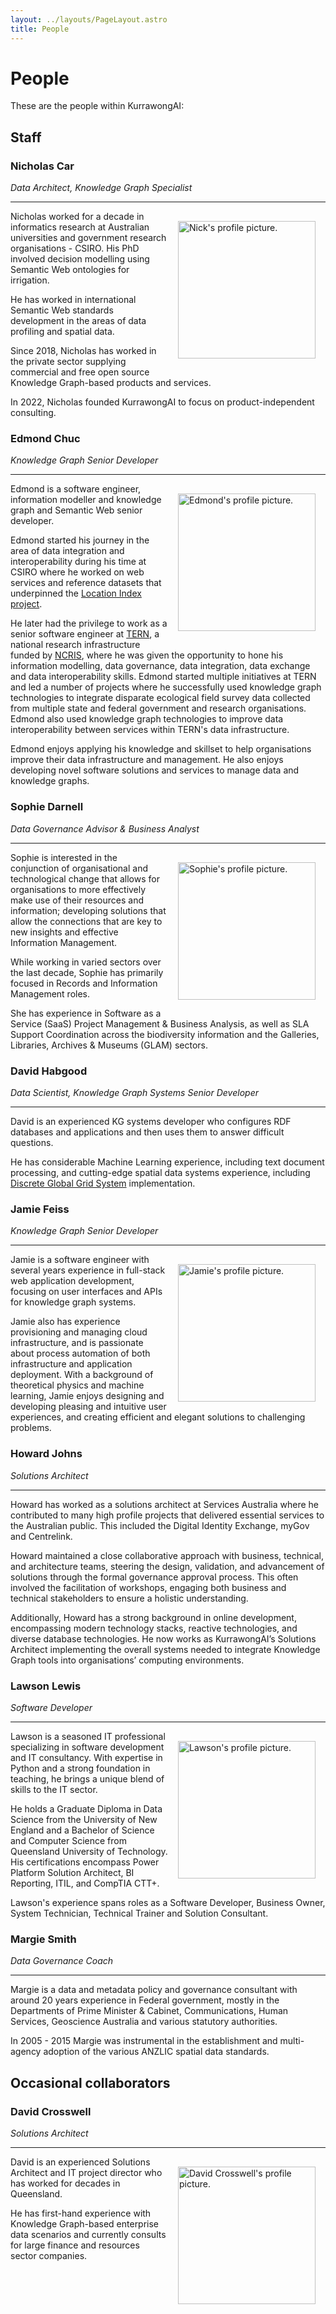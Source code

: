 ```yaml
---
layout: ../layouts/PageLayout.astro
title: People
---
```


# People

These are the people within KurrawongAI:

## Staff

### Nicholas Car

_Data Architect, Knowledge Graph Specialist_

---

<img
  src="/nick.jpg"
  style="float:right; padding: 1rem;"
  width="220"
  alt="Nick's profile picture."
/>

Nicholas worked for a decade in informatics research at Australian universities and government research organisations - CSIRO. His PhD involved decision modelling using Semantic Web ontologies for irrigation.

He has worked in international Semantic Web standards development in the areas of data profiling and spatial data.

Since 2018, Nicholas has worked in the private sector supplying commercial and free open source Knowledge Graph-based products and services.

In 2022, Nicholas founded KurrawongAI to focus on product-independent consulting.


### Edmond Chuc

_Knowledge Graph Senior Developer_

---

<img
  src="/edmond.jpg"
  style="float:right; padding: 1rem;"
  width="220"
  alt="Edmond's profile picture."
/>

Edmond is a software engineer, information modeller and knowledge graph and Semantic Web senior developer.

Edmond started his journey in the area of data integration and interoperability during his time at CSIRO where he worked on web services and reference datasets that underpinned the [Location Index project](https://www.ga.gov.au/locationindex).

He later had the privilege to work as a senior software engineer at [TERN](https://www.tern.org.au/), a national research infrastructure funded by [NCRIS](https://www.education.gov.au/ncris), where he was given the opportunity to hone his information modelling, data governance, data integration, data exchange and data interoperability skills. Edmond started multiple initiatives at TERN and led a number of projects where he successfully used knowledge graph technologies to integrate disparate ecological field survey data collected from multiple state and federal government and research organisations. Edmond also used knowledge graph technologies to improve data interoperability between services within TERN's data infrastructure.

Edmond enjoys applying his knowledge and skillset to help organisations improve their data infrastructure and management. He also enjoys developing novel software solutions and services to manage data and knowledge graphs.

### Sophie Darnell

_Data Governance Advisor & Business Analyst_

---

<img
  src="/sophie.jpg"
  style="float:right; padding: 1rem;"
  width="220"
  alt="Sophie's profile picture."
/>

Sophie is interested in the conjunction of organisational and technological change that allows for organisations to more effectively make use of their resources and information; developing solutions that allow the connections that are key to new insights and effective Information Management.

While working in varied sectors over the last decade, Sophie has primarily focused in Records and Information Management roles.

She has experience in Software as a Service (SaaS) Project Management & Business Analysis, as well as SLA Support Coordination across the biodiversity information and the Galleries, Libraries, Archives & Museums (GLAM) sectors.

### David Habgood

_Data Scientist, Knowledge Graph Systems Senior Developer_

---

David is an experienced KG systems developer who configures RDF databases and applications and then uses them to answer difficult questions.

He has considerable Machine Learning experience, including text document processing, and cutting-edge spatial data systems experience, including [Discrete Global Grid System](https://en.wikipedia.org/wiki/Discrete_global_grid) implementation.

### Jamie Feiss

_Knowledge Graph Senior Developer_

---

<img
  src="/jamie.jpg"
  style="float:right; padding: 1rem;"
  width="220"
  alt="Jamie's profile picture."
/>

Jamie is a software engineer with several years experience in full-stack web application development, focusing on user interfaces and APIs for knowledge graph systems. 

Jamie also has experience provisioning and managing cloud infrastructure, and is passionate about process automation of both infrastructure and application deployment. With a background of theoretical physics and machine learning, Jamie enjoys designing and developing pleasing and intuitive user experiences, and creating efficient and elegant solutions to challenging problems.

### Howard Johns

_Solutions Architect_

---

Howard has worked as a solutions architect at Services Australia where he contributed to many high profile projects that delivered essential services to the Australian public. This included the Digital Identity Exchange, myGov and Centrelink.

Howard maintained a close collaborative approach with business, technical, and architecture teams, steering the design, validation, and advancement of solutions through the formal governance approval process. This often involved the facilitation of workshops, engaging both business and technical stakeholders to ensure a holistic understanding.

Additionally, Howard has a strong background in online development, encompassing modern technology stacks, reactive technologies, and diverse database technologies. He now works as KurrawongAI’s Solutions Architect implementing the overall systems needed to integrate Knowledge Graph tools into organisations’ computing environments.

### Lawson Lewis

_Software Developer_

---

<img
  src="/lawson.jpg"
  style="float:right; padding: 1rem;"
  width="220"
  alt="Lawson's profile picture."
/>

Lawson is a  seasoned IT professional specializing in software development and IT consultancy. With expertise in Python and a strong foundation in teaching, he brings a unique blend of skills to the IT sector.

He holds a Graduate Diploma in Data Science from the University of New England and a Bachelor of Science and Computer Science from Queensland University of Technology. His certifications encompass Power Platform Solution Architect, BI Reporting, ITIL, and CompTIA CTT+.

Lawson's experience spans roles as a Software Developer, Business Owner, System Technician, Technical Trainer and Solution Consultant.

### Margie Smith

_Data Governance Coach_

---

Margie is a data and metadata policy and governance consultant with around 20 years experience in Federal government, mostly in the Departments of Prime Minister & Cabinet, Communications, Human Services, Geoscience Australia and various statutory authorities.

In 2005 - 2015 Margie was instrumental in the establishment and multi-agency adoption of the various ANZLIC spatial data standards.




## Occasional collaborators


### David Crosswell

_Solutions Architect_

---
<img
  src="/davidc.jpg"
  style="float:right; padding: 1rem;"
  width="220"
  alt="David Crosswell's profile picture."
/>

David is an experienced Solutions Architect and IT project director who has worked for decades in Queensland.

He has first-hand experience with Knowledge Graph-based enterprise data scenarios and currently consults for large finance and resources sector companies.
